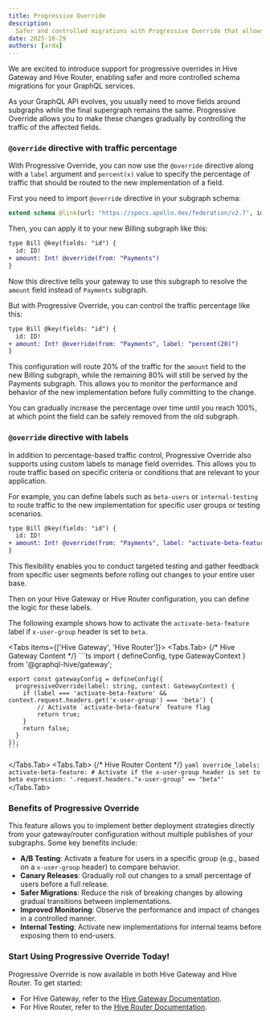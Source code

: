 ```yaml
---
title: Progressive Override
description:
  Safer and controlled migrations with Progressive Override that allows gradual schema changes.
date: 2025-10-29
authors: [arda]
---
```



We are excited to introduce support for progressive overrides in Hive Gateway and Hive Router,
enabling safer and more controlled schema migrations for your GraphQL services.

As your GraphQL API evolves, you usually need to move fields around subgraphs while the final
supergraph remains the same. Progressive Override allows you to make these changes gradually by
controlling the traffic of the affected fields.

### `@override` directive with traffic percentage

With Progressive Override, you can now use the `@override` directive along with a `label` argument
and `percent(x)` value to specify the percentage of traffic that should be routed to the new
implementation of a field.

First you need to import `@override` directive in your subgraph schema:

```graphql
extend schema @link(url: "https://specs.apollo.dev/federation/v2.7", import: ["@key", "@override"])
```

Then, you can apply it to your new Billing subgraph like this:

```diff
type Bill @key(fields: "id") {
  id: ID!
+ amount: Int! @override(from: "Payments")
}
```

Now this directive tells your gateway to use this subgraph to resolve the `amount` field instead of
`Payments` subgraph.

But with Progressive Override, you can control the traffic percentage like this:

```diff
type Bill @key(fields: "id") {
  id: ID!
+ amount: Int! @override(from: "Payments", label: "percent(20)")
}
```

This configuration will route 20% of the traffic for the `amount` field to the new Billing subgraph,
while the remaining 80% will still be served by the Payments subgraph. This allows you to monitor
the performance and behavior of the new implementation before fully committing to the change.

You can gradually increase the percentage over time until you reach 100%, at which point the field
can be safely removed from the old subgraph.

### `@override` directive with labels

In addition to percentage-based traffic control, Progressive Override also supports using custom
labels to manage field overrides. This allows you to route traffic based on specific criteria or
conditions that are relevant to your application.

For example, you can define labels such as `beta-users` or `internal-testing` to route traffic to
the new implementation for specific user groups or testing scenarios.

```diff
type Bill @key(fields: "id") {
  id: ID!
+ amount: Int! @override(from: "Payments", label: "activate-beta-feature")
}
```

This flexibility enables you to conduct targeted testing and gather feedback from specific user
segments before rolling out changes to your entire user base.

Then on your Hive Gateway or Hive Router configuration, you can define the logic for these labels.

The following example shows how to activate the `activate-beta-feature` label if `x-user-group`
header is set to `beta`.

<Tabs items={['Hive Gateway', 'Hive Router']}>
  <Tabs.Tab>
    {/* Hive Gateway Content */}
    ```ts
    import { defineConfig, type GatewayContext } from '@graphql-hive/gateway';

    export const gatewayConfig = defineConfig({
      progressiveOverride(label: string, context: GatewayContext) {
        if (label === 'activate-beta-feature' && context.request.headers.get('x-user-group') === 'beta') {
            // Activate `activate-beta-feature` feature flag
            return true;
        }
        return false;
      }
    });
    ```

  </Tabs.Tab>
  <Tabs.Tab>
    {/* Hive Router Content */}
    ```yaml
    override_labels:
        activate-beta-feature:
            # Activate if the x-user-group header is set to beta
            expression: '.request.headers."x-user-group" == "beta"'
    ```
  </Tabs.Tab>
</Tabs>

### Benefits of Progressive Override

This feature allows you to implement better deployment strategies directly from your gateway/router
configuration without multiple publishes of your subgraphs. Some key benefits include:

- **A/B Testing**: Activate a feature for users in a specific group (e.g., based on a `x-user-group`
  header) to compare behavior.
- **Canary Releases**: Gradually roll out changes to a small percentage of users before a full
  release.
- **Safer Migrations**: Reduce the risk of breaking changes by allowing gradual transitions between
  implementations.
- **Improved Monitoring**: Observe the performance and impact of changes in a controlled manner.
- **Internal Testing**: Activate new implementations for internal teams before exposing them to
  end-users.

### Start Using Progressive Override Today!

Progressive Override is now available in both Hive Gateway and Hive Router. To get started:

- For Hive Gateway, refer to the
  [Hive Gateway Documentation](/docs/gateway/other-features/progressive-override).
- For Hive Router, refer to the
  [Hive Router Documentation](/docs/router/configuration/override_labels).
